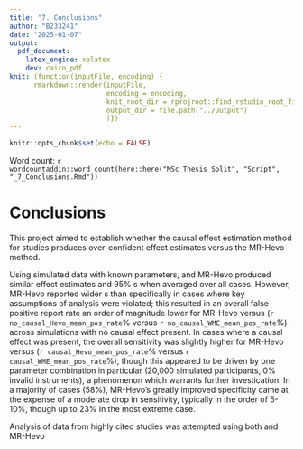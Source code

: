 ```yaml
---
title: "7. Conclusions"
author: "B233241"
date: "2025-01-07"
output:
  pdf_document:
    latex_engine: xelatex
    dev: cairo_pdf
knit: (function(inputFile, encoding) {
      rmarkdown::render(inputFile,
                        encoding = encoding,
                        knit_root_dir = rprojroot::find_rstudio_root_file(),
                        output_dir = file.path("../Output")
                        )})
---
```


```r
knitr::opts_chunk$set(echo = FALSE)
```

Word count: `r wordcountaddin::word_count(here::here("MSc_Thesis_Split", "Script", "_7_Conclusions.Rmd"))`

# Conclusions

This project aimed to establish whether the \acr{WME} causal effect estimation method for \acr{MR} studies produces over-confident effect estimates versus the MR-Hevo method. 

Using simulated data with known parameters, \acr{WME} and MR-Hevo produced similar effect estimates and 95% \acr{CI}s when averaged over all cases.  However, MR-Hevo reported wider \acr{CI}s than \acr{WME} specifically in cases where key assumptions of \acr{IV} analysis were violated; this resulted in an overall false-positive report rate an order of magnitude lower for MR-Hevo versus \acr{WME} (`r no_causal_Hevo_mean_pos_rate`% versus `r no_causal_WME_mean_pos_rate`%) across simulations with no causal effect present. In cases where a causal effect was present, the overall sensitivity was slightly higher for MR-Hevo versus \acr{WME} (`r causal_Hevo_mean_pos_rate`% versus `r causal_WME_mean_pos_rate`%), though this appeared to be driven by one parameter combination in particular (20,000 simulated participants, 0% invalid instruments), a phenomenon which warrants further investication. In a majority of cases (58%), MR-Hevo's greatly improved specificity came at the expense of a moderate drop in sensitivity, typically in the order of 5-10%, though up to 23% in the most extreme case.

Analysis of data from highly cited \acr{MR} studies was attempted using both \acr{WME} and MR-Hevo